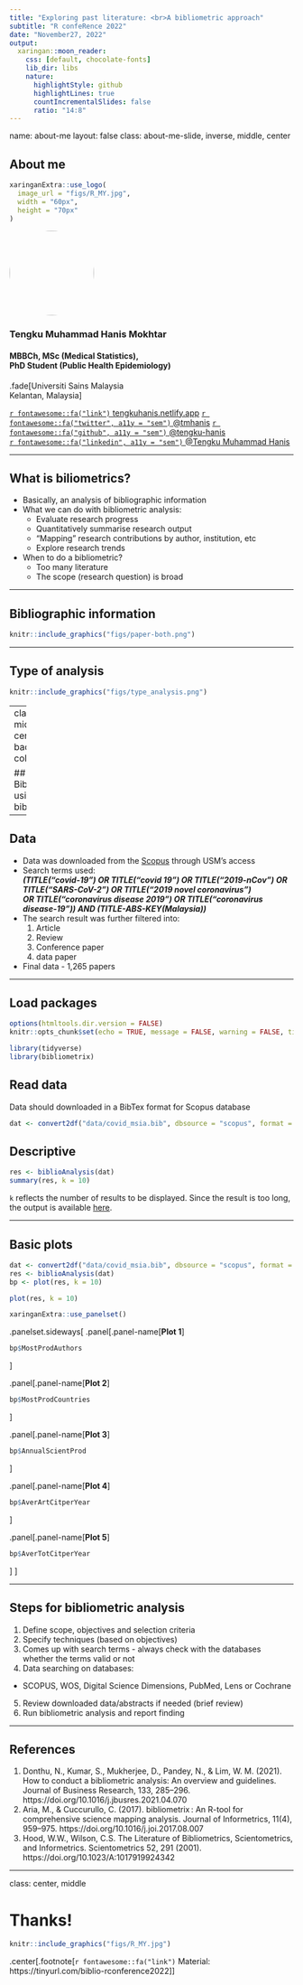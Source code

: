 ```yaml
---
title: "Exploring past literature: <br>A bibliometric approach"
subtitle: "R confeRence 2022"
date: "November27, 2022"
output:
  xaringan::moon_reader:
    css: [default, chocolate-fonts]
    lib_dir: libs
    nature:
      highlightStyle: github
      highlightLines: true
      countIncrementalSlides: false
      ratio: "14:8"
---
```


name: about-me
layout: false
class: about-me-slide, inverse, middle, center

## About me

```r
xaringanExtra::use_logo(
  image_url = "figs/R_MY.jpg", 
  width = "60px",
  height = "70px"
)
```

<img style="border-radius: 50%;" src="figs/tengku_hanis.jpg" width="150px"/>

### Tengku Muhammad Hanis Mokhtar

#### MBBCh, MSc (Medical Statistics), <br>PhD Student (Public Health Epidemiology)

.fade[Universiti Sains Malaysia<br>Kelantan, Malaysia]

[`r fontawesome::fa("link")` tengkuhanis.netlify.app](https://tengkuhanis.netlify.app/)
[`r fontawesome::fa("twitter", a11y = "sem")` @tmhanis](https://twitter.com/tmhanis)
[`r fontawesome::fa("github", a11y = "sem")` @tengku-hanis](https://github.com/tengku-hanis)<br>
[`r fontawesome::fa("linkedin", a11y = "sem")` @Tengku Muhammad Hanis](https://www.linkedin.com/in/tengku-muhammad-hanis-9a7222144/)

---

## What is biliometrics?

- Basically, an analysis of bibliographic information
- What we can do with bibliometric analysis:
  - Evaluate research progress
  - Quantitatively summarise research output
  - "Mapping" research contributions by author, institution, etc
  - Explore research trends
- When to do a bibliometric?
  - Too many literature
  - The scope (research question) is broad
  
---

## Bibliographic information

```r
knitr::include_graphics("figs/paper-both.png")
```

---

## Type of analysis

```r
knitr::include_graphics("figs/type_analysis.png")
```

---
class: middle, center
background-color: white

## Bibliometrics using bibliometrix

---

## Data

- Data was downloaded from the [Scopus](https://www.scopus.com/search/form.uri?display=basic&clear=t&origin=searchadvanced&txGid=f676aa0f046baff36a28dd0a11c7427e#basic) through USM's access
- Search terms used:  
  _**(TITLE("covid-19") OR TITLE("covid 19") OR TITLE("2019-nCov") OR TITLE("SARS-CoV-2") OR TITLE("2019 novel coronavirus")<br> OR TITLE("coronavirus disease 2019") OR TITLE("coronavirus disease-19")) AND (TITLE-ABS-KEY(Malaysia))**_
- The search result was further filtered into:
  1. Article
  2. Review 
  3. Conference paper
  4. data paper
- Final data - 1,265 papers

---

## Load packages

```r
options(htmltools.dir.version = FALSE)
knitr::opts_chunk$set(echo = TRUE, message = FALSE, warning = FALSE, tidy = TRUE)
```

```r
library(tidyverse)
library(bibliometrix)
```

## Read data

Data should downloaded in a BibTex format for Scopus database

```r
dat <- convert2df("data/covid_msia.bib", dbsource = "scopus", format = "bibtex")
```

## Descriptive

```r
res <- biblioAnalysis(dat)
summary(res, k = 10)
```

`k` reflects the number of results to be displayed. Since the result is too long, the output is available [here](https://tengku-hanis.github.io/add_rconf2022/).

---

## Basic plots

```r
dat <- convert2df("data/covid_msia.bib", dbsource = "scopus", format = "bibtex")
res <- biblioAnalysis(dat)
bp <- plot(res, k = 10)
```

```r
plot(res, k = 10)
```

```r
xaringanExtra::use_panelset()
```

.panelset.sideways[
.panel[.panel-name[**Plot 1**]
```r
bp$MostProdAuthors
```
]

.panel[.panel-name[**Plot 2**]
```r
bp$MostProdCountries
```
]

.panel[.panel-name[**Plot 3**]
```r
bp$AnnualScientProd
```
]

.panel[.panel-name[**Plot 4**]
```r
bp$AverArtCitperYear
```
]

.panel[.panel-name[**Plot 5**]
```r
bp$AverTotCitperYear
```
]
]

---

## Steps for bibliometric analysis

1. Define scope, objectives and selection criteria 
2. Specify techniques (based on objectives)
3. Comes up with search terms - always check with the databases whether the terms valid or not
4. Data searching on databases:
  - SCOPUS, WOS, Digital Science Dimensions, PubMed, Lens or Cochrane
5. Review downloaded data/abstracts if needed (brief review)
6. Run bibliometric analysis and report finding


---

## References

1. Donthu, N., Kumar, S., Mukherjee, D., Pandey, N., & Lim, W. M. (2021). How to conduct a bibliometric analysis: An overview and guidelines. Journal of Business Research, 133, 285–296. https://doi.org/10.1016/j.jbusres.2021.04.070
2. Aria, M., & Cuccurullo, C. (2017). bibliometrix : An R-tool for comprehensive science mapping analysis. Journal of Informetrics, 11(4), 959–975. https://doi.org/10.1016/j.joi.2017.08.007 
3. Hood, W.W., Wilson, C.S. The Literature of Bibliometrics, Scientometrics, and Informetrics. Scientometrics 52, 291 (2001). https://doi.org/10.1023/A:1017919924342 

---
class: center, middle

# Thanks!
```r
knitr::include_graphics("figs/R_MY.jpg")
```

.center[.footnote[`r fontawesome::fa("link")` Material: https://tinyurl.com/biblio-rconference2022]]
